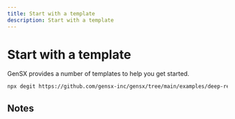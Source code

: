 ```yaml
---
title: Start with a template
description: Start with a template
---
```


# Start with a template

GenSX provides a number of templates to help you get started.

```bash
npx degit https://github.com/gensx-inc/gensx/tree/main/examples/deep-research my-deep-research
```

## Notes
